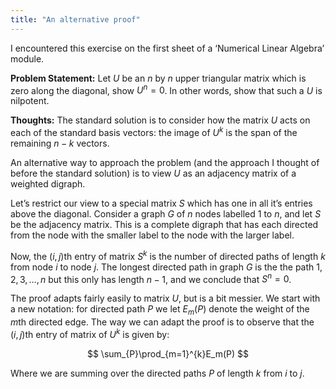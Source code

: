 ```yaml
---
title: "An alternative proof"
---
```


I encountered this exercise on the first sheet of a 'Numerical Linear Algebra' module.

**Problem Statement:** Let $U$ be an $n$ by $n$ upper triangular matrix which is zero along the diagonal, show $U^n=0$. In other words, show that such a $U$ is nilpotent.

**Thoughts:** The standard solution is to consider how the matrix $U$ acts on each of the standard basis vectors: the image of $U^k$ is the span of the remaining $n-k$ vectors.

An alternative way to approach the problem (and the approach I thought of before the standard solution) is to view $U$ as an adjacency matrix of a weighted digraph.

Let's restrict our view to a special matrix $S$ which has one in all it's entries above the diagonal. Consider a graph $G$ of $n$ nodes labelled $1$ to $n$, and let $S$ be the adjacency matrix. This is a complete digraph that has each directed from the node with the smaller label to the node with the larger label.

Now, the $(i,j)$th entry of matrix $S^k$ is the number of directed paths of length $k$ from node $i$ to node $j$. The longest directed path in graph $G$ is the the path $1,2,3,…,n$ but this only has length $n-1$, and we conclude that $S^n=0$.

The proof adapts fairly easily to matrix $U$, but is a bit messier. We start with a new notation: for directed path $P$ we let $E_m(P)$ denote the weight of the $m$th directed edge. The way we can adapt the proof is to observe that the $(i,j)$th entry of matrix of $U^k$ is given by:

$$
\sum_{P}\prod_{m=1}^{k}E_m(P)
$$

Where we are summing over the directed paths $P$ of length $k$ from $i$ to $j$.
